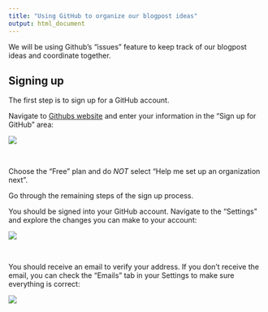 ```yaml
---
title: "Using GitHub to organize our blogpost ideas"
output: html_document
---
```


We will be using Github's "issues" feature to keep track of our blogpost ideas and coordinate together. 

## Signing up
The first step is to sign up for a GitHub account.  

Navigate to [Githubs website](https://github.com) and enter your information in the "Sign up for GitHub" area:

![](images/step1.png)

<br>

Choose the "Free" plan and do *NOT* select "Help me set up an organization next".  

Go through the remaining steps of the sign up process.

You should be signed into your GitHub account. Navigate to the "Settings" and explore the changes you can make to your account:

![](images/settings.png)

<br>

You should receive an email to verify your address.  If you don't receive the email, you can check the "Emails" tab in your Settings to make sure everything is correct:

![](images/Settings_email.png)




